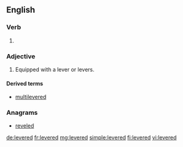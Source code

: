 ==English==

===Verb===
{{head|en|verb form}}

# {{en-past of|lever}}

===Adjective===
{{en-adj|-}}

# Equipped with a lever or levers.

====Derived terms====
* [[multilevered]]

===Anagrams===
* [[reveled#English|reveled]]

[[de:levered]]
[[fr:levered]]
[[mg:levered]]
[[simple:levered]]
[[fi:levered]]
[[vi:levered]]